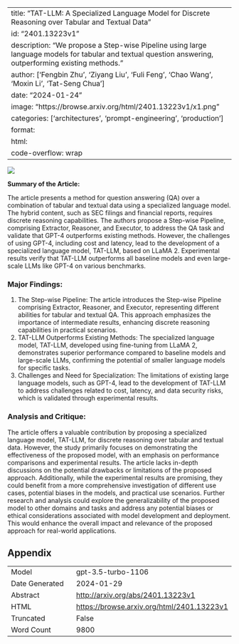 
---
title: "TAT-LLM: A Specialized Language Model for Discrete Reasoning over Tabular and Textual Data"
id: "2401.13223v1"
description: "We propose a Step-wise Pipeline using large language models for tabular and textual question answering, outperforming existing methods."
author: ['Fengbin Zhu', 'Ziyang Liu', 'Fuli Feng', 'Chao Wang', 'Moxin Li', 'Tat-Seng Chua']
date: "2024-01-24"
image: "https://browse.arxiv.org/html/2401.13223v1/x1.png"
categories: ['architectures', 'prompt-engineering', 'production']
format:
  html:
    code-overflow: wrap
---

![](https://browse.arxiv.org/html/2401.13223v1/x1.png)

**Summary of the Article:**

The article presents a method for question answering (QA) over a combination of tabular and textual data using a specialized language model. The hybrid content, such as SEC filings and financial reports, requires discrete reasoning capabilities. The authors propose a Step-wise Pipeline, comprising Extractor, Reasoner, and Executor, to address the QA task and validate that GPT-4 outperforms existing methods. However, the challenges of using GPT-4, including cost and latency, lead to the development of a specialized language model, TAT-LLM, based on LLaMA 2. Experimental results verify that TAT-LLM outperforms all baseline models and even large-scale LLMs like GPT-4 on various benchmarks.

### Major Findings:
1. The Step-wise Pipeline: The article introduces the Step-wise Pipeline comprising Extractor, Reasoner, and Executor, representing different abilities for tabular and textual QA. This approach emphasizes the importance of intermediate results, enhancing discrete reasoning capabilities in practical scenarios.
2. TAT-LLM Outperforms Existing Methods: The specialized language model, TAT-LLM, developed using fine-tuning from LLaMA 2, demonstrates superior performance compared to baseline models and large-scale LLMs, confirming the potential of smaller language models for specific tasks.
3. Challenges and Need for Specialization: The limitations of existing large language models, such as GPT-4, lead to the development of TAT-LLM to address challenges related to cost, latency, and data security risks, which is validated through experimental results.

### Analysis and Critique:
The article offers a valuable contribution by proposing a specialized language model, TAT-LLM, for discrete reasoning over tabular and textual data. However, the study primarily focuses on demonstrating the effectiveness of the proposed model, with an emphasis on performance comparisons and experimental results. The article lacks in-depth discussions on the potential drawbacks or limitations of the proposed approach. Additionally, while the experimental results are promising, they could benefit from a more comprehensive investigation of different use cases, potential biases in the models, and practical use scenarios. Further research and analysis could explore the generalizability of the proposed model to other domains and tasks and address any potential biases or ethical considerations associated with model development and deployment. This would enhance the overall impact and relevance of the proposed approach for real-world applications.

## Appendix

|          |          |
|----------|----------|
| Model     | gpt-3.5-turbo-1106       |
| Date Generated     | 2024-01-29       |
| Abstract | [http://arxiv.org/abs/2401.13223v1](http://arxiv.org/abs/2401.13223v1)        |
| HTML     | [https://browse.arxiv.org/html/2401.13223v1](https://browse.arxiv.org/html/2401.13223v1)       |
| Truncated       | False       |
| Word Count       | 9800       |